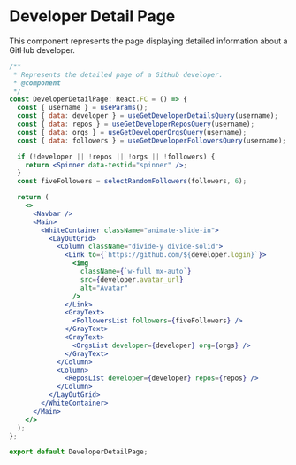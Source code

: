 # Developer Detail Page

This component represents the page displaying detailed information about a GitHub developer.

```jsx
/**
 * Represents the detailed page of a GitHub developer.
 * @component
 */
const DeveloperDetailPage: React.FC = () => {
  const { username } = useParams();
  const { data: developer } = useGetDeveloperDetailsQuery(username);
  const { data: repos } = useGetDeveloperReposQuery(username);
  const { data: orgs } = useGetDeveloperOrgsQuery(username);
  const { data: followers } = useGetDeveloperFollowersQuery(username);

  if (!developer || !repos || !orgs || !followers) {
    return <Spinner data-testid="spinner" />;
  }
  const fiveFollowers = selectRandomFollowers(followers, 6);

  return (
    <>
      <Navbar />
      <Main>
        <WhiteContainer className="animate-slide-in">
          <LayOutGrid>
            <Column className="divide-y divide-solid">
              <Link to={`https://github.com/${developer.login}`}>
                <img
                  className={`w-full mx-auto`}
                  src={developer.avatar_url}
                  alt="Avatar"
                />
              </Link>
              <GrayText>
                <FollowersList followers={fiveFollowers} />
              </GrayText>
              <GrayText>
                <OrgsList developer={developer} org={orgs} />
              </GrayText>
            </Column>
            <Column>
              <ReposList developer={developer} repos={repos} />
            </Column>
          </LayOutGrid>
        </WhiteContainer>
      </Main>
    </>
  );
};

export default DeveloperDetailPage;
